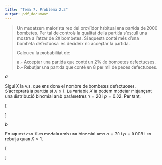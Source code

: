 ```yaml
---
title: "Tema 7. Problema 2.3"
output: pdf_document
---
```


> Un magatzem majorista rep del proviïdor habitual una partida de 2000 bombetes. Per tal de controls la qualitat de la partida s'escull una mostra a l'atzar de 20 bombetes. Si aquesta conté més d'una bombeta defectuosa, es decideix no acceptar la partida.
> 
> Calculeu la probabilitat de:
> 
>   a.- Acceptar una partida que conté un 2% de bombetes defectuoses.
>   b.- Rebutjar una partida que conté un 8 per mil de peces defectuoses.

_a_

Sigui $X$ la v.a. que ens dona el nombre de bombetes defectuoses. S'acceptarà la partida si $X \leq 1$. La variable $X$ la podem modelar mitjançant una distribució binomial amb paràmetres $n=20$ i $p=0.02$. Per tant,

\[
\begin{array}{rcl}
P(X \leq 1) &=& F_{Bin(20,0.02)}(1)  = \binom{20}{0} 0.02^{0} (1-0.02)^{20-0} + \binom{20}{1} 0.02^{1} (1-0.02)^{20-1} \\
 &=& 0.940101
\end{array}
\]

_b_

En aquest cas $X$ es modela amb una binomial amb $n=20$ i $p=0.008$ i es rebutja quan $X > 1$.

\[
\begin{array}{rcl}
P(X > 1) &=& 1 - P(X \leq 1) = 1-F_{Bin(20,0.008)}(1)  \\
 &=& 1 - \left[\binom{20}{0} 0.008^{0} (1-0.008)^{20-0} + \binom{20}{1} 0.008^{1} (1-0.008)^{20-1} \right] \\
 &=& 0.01105019
\end{array}
\]